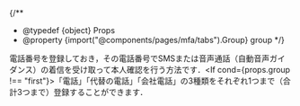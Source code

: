 
{/**
  * @typedef {object} Props
  * @property {import("@components/pages/mfa/tabs").Group} group
  */}

電話番号を登録しておき，その電話番号でSMSまたは音声通話（自動音声ガイダンス）の着信を受け取って本人確認を行う方法です．<If cond={props.group !== "first"}>「電話」「代替の電話」「会社電話」の3種類をそれぞれ1つまで（合計3つまで）登録することができます．</If>
